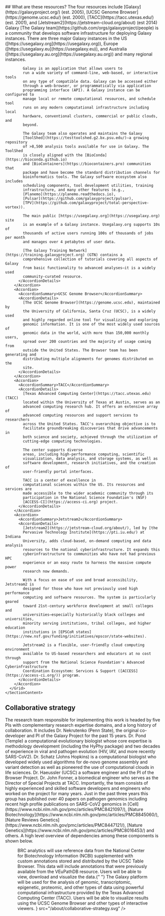 <Section border>
  <SectionLayout paired>
    <SectionHeadline paired>
      ## What are these resources?
      <SubHeadline>
        The four resources include [Galaxy](https://galaxyproject.org/) (est.
        2005), [UCSC Genome Browser](https://genome.ucsc.edu/) (est. 2000),
        [TACC](https://tacc.utexas.edu/) (est. 2001), and [Jetstream2](https://jetstream-cloud.org/about) (est 2014)
      </SubHeadline>
    </SectionHeadline>
    <SectionContent paired>
      <Grid gridSx={{ gap: 4 }}>
        <Accordion>
          <AccordionSummary>Galaxy</AccordionSummary>
          <AccordionDetails>
            [The Galaxy team](https://github.com/orgs/galaxyproject/people) is a
            community that develops software infrastructure for deploying Galaxy
            instances. There are three major Galaxy instances in the US
            ([https://usegalaxy.org](https://usegalaxy.org)), Europe
            ([https://usegalaxy.eu](https://usegalaxy.eu)), and Australia
            ([https://usegalaxy.au.org](https://usegalaxy.au.org)) and many
            regional instances.

            Galaxy is an application that allows users to
            run a wide variety of command-line, web-based, or interactive tools
            on any type of compatible data. Galaxy can be accessed either
            through a web-browser, or programmatically via application
            programming interface (API). A Galaxy instance can be configured to
            manage local or remote computational resources, and schedule tool
            runs on any modern computational infrastructure including local
            hardware, conventional clusters, commercial or public clouds, and
            beyond.

            The Galaxy team also operates and maintains the Galaxy
            [ToolShed](https://testtoolshed.g2.bx.psu.edu/)—a growing repository
            of >8,500 analysis tools available for use in Galaxy. The ToolShed
            is closely aligned with the [BioConda](https://bioconda.github.io)
            and [BioContainers](https://biocontainers.pro) communities that
            package and have become the standard distribution channels for
            bioinformatics tools. The Galaxy software ecosystem also includes
            scheduling components, tool development utilities, training
            infrastructure, and many other features (e.g.,
            [Planemo](https://planemo.readthedocs.io),
            [Pulsar](https://github.com/galaxyproject/pulsar),
            [TPV](https://github.com/galaxyproject/total-perspective-vortex)).

            The main public [https://usegalaxy.org](https://usegalaxy.org) site
            is an example of a Galaxy instance. Usegalaxy.org supports 10s of
            thousands of active users running 100s of thousands of jobs per month
            and manages over 4 petabytes of user data.

            [The Galaxy Training Network](https://training.galaxyproject.org) (GTN) contains a
            comprehensive collection of tutorials covering all aspects of Galaxy
            from basic functionality to advanced analyses—it is a widely used
            community-curated resource.
          </AccordionDetails>
        </Accordion>
        <Accordion>
          <AccordionSummary>UCSC Genome Browser</AccordionSummary>
          <AccordionDetails>
            [The UCSC Genome Browser](https://genome.ucsc.edu), maintained by
            the University of California, Santa Cruz (UCSC), is a widely used
            and highly regarded online tool for visualizing and exploring
            genomic information. It is one of the most widely used sources of
            genomic data in the world, with more than 150,000 monthly users,
            spread over 200 countries and the majority of usage coming from
            outside the United States. The Browser team has been generating and
            distributing multiple alignments for genomes distributed on the
            site.
          </AccordionDetails>
        </Accordion>
        <Accordion>
          <AccordionSummary>TACC</AccordionSummary>
          <AccordionDetails>
            [Texas Advanced Computing Center](https://tacc.utexas.edu) (TACC)
            located within the University of Texas at Austin, serves as an
            advanced computing research hub. It offers an extensive array of
            advanced computing resources and support services to researchers
            across the United States. TACC's overarching objective is to
            facilitate groundbreaking discoveries that drive advancements in
            both science and society, achieved through the utilization of
            cutting-edge computing technologies.

            The center supports diverse
            areas, including high-performance computing, scientific
            visualization, data analysis, and storage systems, as well as
            software development, research initiatives, and the creation of
            user-friendly portal interfaces.

            TACC is a center of excellence in
            computational sciences within the US. Its resources and services are
            made accessible to the wider academic community through its
            participation in the National Science Foundation's (NSF)
            [ACCESS-CI](https://access-ci.org) project.
          </AccordionDetails>
        </Accordion>
        <Accordion>
          <AccordionSummary>Jetstream2</AccordionSummary>
          <AccordionDetails>
            [Jetstream2](https://jetstream-cloud.org/about/), led by [the
            Pervasive Technology Institute](https://pti.iu.edu/) at Indiana
            University, adds cloud-based, on-demand computing and data analysis
            resources to the national cyberinfrastructure. It expands this
            cyberinfrastructure to communities who have not had previous HPC
            experience or an easy route to harness the massive compute power
            research now demands.

            With a focus on ease of use and broad accessibility, Jetstream2 is
            designed for those who have not previously used high performance
            computing and software resources. The system is particularly geared
            toward 21st-century workforce development at small colleges and
            universities—especially historically black colleges and universities,
            minority serving institutions, tribal colleges, and higher education
            institutions in [EPSCoR states](https://new.nsf.gov/funding/initiatives/epscor/state-websites).

            Jetstream2 is a flexible, user-friendly cloud computing environment
            available to US-based researchers and educators at no cost through
            support from the National Science Foundation's Advanced Cyberinfrastructure
            Coordination Ecosystem: Services & Support ([ACCESS](https://access-ci.org/)) program.
          </AccordionDetails>
        </Accordion>
      </Grid>
    </SectionContent>

  </SectionLayout>
</Section>
<Section divider>
  <SectionLayout>
    <SectionHeadline centered>
      <h2>Collaborative strategy</h2>
    </SectionHeadline>
    <SectionContent centered>
      The research team responsible for implementing this work is headed by five
      PIs with complementary research expertise domains, and a long history of
      collaboration. It includes Dr. Nekrutenko (Penn State), the original
      co-developer and PI of the Galaxy Project for the past 15 years. Dr. Pond
      (Temple) a computational evolutionary biologist whose core expertise is
      methodology development (including the HyPhy package) and two decades of
      experience in viral and pathogen evolution (HIV, IAV, and more recently
      SARS-CoV2). Dr. Schatz (Johns Hopkins) is a computational biologist who
      developed widely used algorithms for de-novo genome assembly and variant
      detection as well as pioneered the use of computational clouds in life
      sciences. Dr. Haeussler (UCSC) a software engineer and the PI of the
      Browser Project. Dr. John Fonner, a biomedical engineer who serves as the
      Director of Special Projects at TACC. Importantly, the team consists of
      highly experienced and skilled software developers and engineers who
      worked on the project for many years. Just in the past three years this
      group has published over 40 papers on pathogen genomics including recent
      high profile publications on SARS-CoV2 genomics in
      [Cell](https://www.ncbi.nlm.nih.gov/pmc/articles/PMC8421097/), [Nature
      Biotechnology](https://www.ncbi.nlm.nih.gov/pmc/articles/PMC8845060/),
      [Nature Reviews
      Genetics](https://www.ncbi.nlm.nih.gov/pmc/articles/PMC8447121/), [Nature
      Genetics](https://www.ncbi.nlm.nih.gov/pmc/articles/PMC8016453/) and
      others. A high level overview of dependencies among these components is
      shown below.
      <Figure
        alt="Collaborative Strategy"
        caption={
          <figcaption>
            <span>
              BRC analytics will use reference data from the National Center for
              Biotechnology Information (NCBI) supplemented with custom
              annotations stored and distributed by the UCSC Table Browser. This
              data will include annotations that were previously available from
              the VEuPathDB resource. Users will be able to view, download and
              visualize the data.{" "}
            </span>
            <span>
              The Galaxy platform will be used for the analysis of genomic,
              transcriptomic, epigenetic, proteomic, and other types of data
              using powerful computational infrastructure provided by the Texas
              Advanced Computing Center (TACC). Users will be able to visualize
              results using the UCSC Genome Browser and other types of
              interactive viewers.
            </span>
          </figcaption>
        }
        src="/about/collaborative-strategy.svg"
      />
    </SectionContent>
  </SectionLayout>
</Section>
